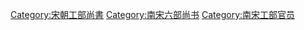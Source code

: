 [[Category:宋朝工部尚書|Category:宋朝工部尚書]]
[[Category:南宋六部尚书|Category:南宋六部尚书]]
[[Category:南宋工部官员|Category:南宋工部官员]]
